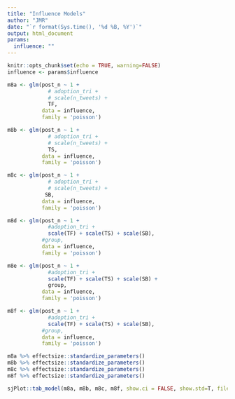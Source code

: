```yaml
---
title: "Influence Models"
author: "JMR"
date: "`r format(Sys.time(), '%d %B, %Y')`"
output: html_document
params:
  influence: ""
---
```


```r
knitr::opts_chunk$set(echo = TRUE, warning=FALSE)
influence <- params$influence
```

```r
m8a <- glm(post_n ~ 1 +
             # adoption_tri +
             # scale(n_tweets) +
             TF,
           data = influence,
           family = 'poisson')

m8b <- glm(post_n ~ 1 +
             # adoption_tri +
             # scale(n_tweets) +
             TS,
           data = influence,
           family = 'poisson')

m8c <- glm(post_n ~ 1 +
             # adoption_tri +
             # scale(n_tweets) +
            SB,
           data = influence,
           family = 'poisson')

m8d <- glm(post_n ~ 1 +
             #adoption_tri +
             scale(TF) + scale(TS) + scale(SB),
           #group,
           data = influence,
           family = 'poisson')

m8e <- glm(post_n ~ 1 +
             #adoption_tri +
             scale(TF) + scale(TS) + scale(SB) +
             group,
           data = influence,
           family = 'poisson')

m8f <- glm(post_n ~ 1 +
             #adoption_tri +
             scale(TF) + scale(TS) + scale(SB),
           #group,
           data = influence,
           family = 'poisson')

m8a %>% effectsize::standardize_parameters()
m8b %>% effectsize::standardize_parameters()
m8c %>% effectsize::standardize_parameters()
m8f %>% effectsize::standardize_parameters()

sjPlot::tab_model(m8a, m8b, m8c, m8f, show.ci = FALSE, show.std=T, file = "unweighted-final-models.doc")
```